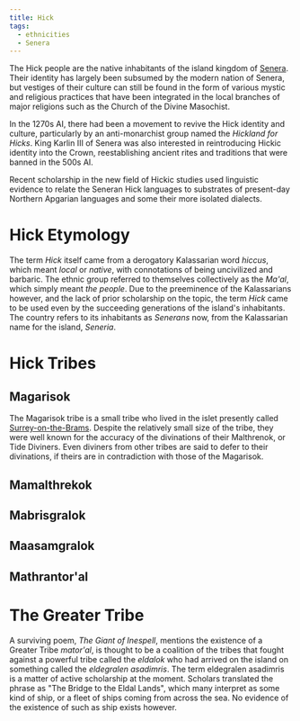 ```yaml
---
title: Hick
tags:
  - ethnicities
  - Senera
---
```


The Hick people are the native inhabitants of the island kingdom of
[Senera](../locations/senera.mdx). Their identity has largely been subsumed by
the modern nation of Senera, but vestiges of their culture can still be found in
the form of various mystic and religious practices that have been integrated in
the local branches of major religions such as the Church of the Divine
Masochist.

In the 1270s AI, there had been a movement to revive the Hick identity and
culture, particularly by an anti-monarchist group named the *Hickland for
Hicks*. King Karlin III of Senera was also interested in reintroducing Hickic
identity into the Crown, reestablishing ancient rites and traditions that were
banned in the 500s AI.

Recent scholarship in the new field of Hickic studies used linguistic evidence
to relate the Seneran Hick languages to substrates of present-day Northern
Apgarian languages and some their more isolated dialects.

# Hick Etymology

The term *Hick* itself came from a derogatory Kalassarian word *hiccus*, which
meant *local* or *native*, with connotations of being uncivilized and barbaric.
The ethnic group referred to themselves collectively as the *Ma'al*, which
simply meant *the people*. Due to the preeminence of the Kalassarians however,
and the lack of prior scholarship on the topic, the term *Hick* came to be used
even by the succeeding generations of the island's inhabitants. The country
refers to its inhabitants as *Senerans* now, from the Kalassarian name for the
island, *Seneria*.

# Hick Tribes

## Magarisok

The Magarisok tribe is a small tribe who lived in the islet presently called
[Surrey-on-the-Brams](../locations/surrey-on-the-brams.mdx). Despite the
relatively small size of the tribe, they were well known for the accuracy of the
divinations of their Malthrenok, or Tide Diviners. Even diviners from other
tribes are said to defer to their divinations, if theirs are in contradiction
with those of the Magarisok.

## Mamalthrekok

## Mabrisgralok

## Maasamgralok

## Mathrantor'al

# The Greater Tribe

A surviving poem, *The Giant of Inespell*, mentions the existence of a Greater
Tribe *mator'al*, is thought to be a coalition of the tribes that fought against
a powerful tribe called the *eldalok* who had arrived on the island on something
called the *eldegralen asadimris*. The term eldegralen asadimris is a matter of
active scholarship at the moment. Scholars translated the phrase as "The Bridge
to the Eldal Lands", which many interpret as some kind of ship, or a fleet of
ships coming from across the sea. No evidence of the existence of such as ship
exists however.
